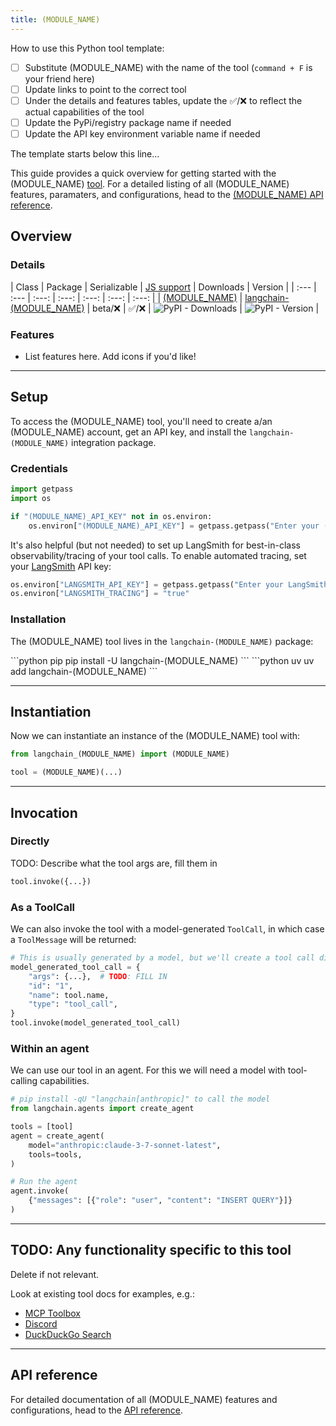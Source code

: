 ```yaml
---
title: (MODULE_NAME)
---
```


How to use this Python tool template:

- [ ] Substitute (MODULE_NAME) with the name of the tool (`command + F` is your friend here)
- [ ] Update links to point to the correct tool
- [ ] Under the details and features tables, update the ✅/❌ to reflect the actual capabilities of the tool
- [ ] Update the PyPi/registry package name if needed
- [ ] Update the API key environment variable name if needed

The template starts below this line...

This guide provides a quick overview for getting started with the (MODULE_NAME) [tool](/oss/python/langchain/tools). For a detailed listing of all (MODULE_NAME) features, paramaters, and configurations, head to the [(MODULE_NAME) API reference](link-goes-here).

## Overview

### Details

| Class | Package |  Serializable | [JS support](https://js.langchain.com/docs/integrations/chat/anthropic) | Downloads | Version |
| :--- | :--- | :---: | :---: |  :---: | :---: | :---: |
| [(MODULE_NAME)](link) | [langchain-(MODULE_NAME)](link) | beta/❌ | ✅/❌ | ![PyPI - Downloads](https://img.shields.io/pypi/dm/langchain-(MODULE_NAME)?style=flat-square&label=%20) | ![PyPI - Version](https://img.shields.io/pypi/v/langchain-(MODULE_NAME)?style=flat-square&label=%20) |

### Features

- List features here. Add icons if you'd like!

---

## Setup

To access the (MODULE_NAME) tool, you'll need to create a/an (MODULE_NAME) account, get an API key, and install the `langchain-(MODULE_NAME)` integration package.

### Credentials

```python Set API key icon="key"
import getpass
import os

if "(MODULE_NAME)_API_KEY" not in os.environ:
    os.environ["(MODULE_NAME)_API_KEY"] = getpass.getpass("Enter your (MODULE_NAME) API key: ")
```



It's also helpful (but not needed) to set up LangSmith for best-in-class observability/<Tooltip tip="Log each step of a model's execution to debug and improve it">tracing</Tooltip> of your tool calls. To enable automated tracing, set your [LangSmith](https://docs.smith.langchain.com/) API key:

```python Enable tracing icon="flask"
os.environ["LANGSMITH_API_KEY"] = getpass.getpass("Enter your LangSmith API key: ")
os.environ["LANGSMITH_TRACING"] = "true"
```

### Installation

The (MODULE_NAME) tool lives in the `langchain-(MODULE_NAME)` package:

<CodeGroup>
    ```python pip
    pip install -U langchain-(MODULE_NAME)
    ```
    ```python uv
    uv add langchain-(MODULE_NAME)
    ```
</CodeGroup>

---

## Instantiation

Now we can instantiate an instance of the (MODULE_NAME) tool with:

```python Initialize tool instance icon="robot"
from langchain_(MODULE_NAME) import (MODULE_NAME)

tool = (MODULE_NAME)(...)
```

---

## Invocation

### Directly

TODO: Describe what the tool args are, fill them in

```python Call tool icon="rocket"
tool.invoke({...})
```

### As a ToolCall

We can also invoke the tool with a model-generated `ToolCall`, in which case a `ToolMessage` will be returned:

```python ToolCall icon="toolbox"
# This is usually generated by a model, but we'll create a tool call directly for demo purposes.
model_generated_tool_call = {
    "args": {...},  # TODO: FILL IN
    "id": "1",
    "name": tool.name,
    "type": "tool_call",
}
tool.invoke(model_generated_tool_call)
```

### Within an agent

We can use our tool in an agent. For this we will need a model with tool-calling capabilities.

```python Agent with tool icon="robot"
# pip install -qU "langchain[anthropic]" to call the model
from langchain.agents import create_agent

tools = [tool]
agent = create_agent(
    model="anthropic:claude-3-7-sonnet-latest",
    tools=tools,
)

# Run the agent
agent.invoke(
    {"messages": [{"role": "user", "content": "INSERT QUERY"}]}
)
```

---

## TODO: Any functionality specific to this tool

Delete if not relevant.

Look at existing tool docs for examples, e.g.:

- [MCP Toolbox](/oss/python/integrations/tools/toolbox)
- [Discord](/oss/python/integrations/tools/discord)
- [DuckDuckGo Search](/oss/python/integrations/tools/ddg)

---

## API reference

For detailed documentation of all (MODULE_NAME) features and configurations, head to the [API reference](link-to-ref-page).
